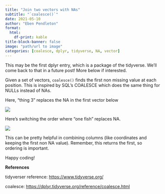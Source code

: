 ```yaml
---
title: "Join two vectors with NAs"
subtitle: "`coalesce()`"
date: 2021-05-10
author: "Eben Pendleton"
format:
  html:
    df-print: kable
title-block-banner: false
image: "path/url to image"
categories: [coalesce, dplyr, tidyverse, NA, vector]
---
```


This may be the first dplyr entry, which is a package of the tidyverse. We'll come back to that in a future post! More below if interested.

Given a set of vectors, `coalesce()` finds the first non missing value at each position. This is inspired by SQL's COALESCE which does the same thing for NULLs instead of NAs.

Here, "thing 3" replaces the NA in the first vector below

![](images/coalesce1.png)

Here's switching the order where "one fish" replaces NA.

![](images/coalesce2.png)

This can be pretty helpful in combining columns (like coordinates and keeping the first non NA value). Remember, this returns the first, so ordering is important.

Happy coding!

**References**

tidyverser reference: <https://www.tidyverse.org/>

coalesce: <https://dplyr.tidyverse.org/reference/coalesce.html>
